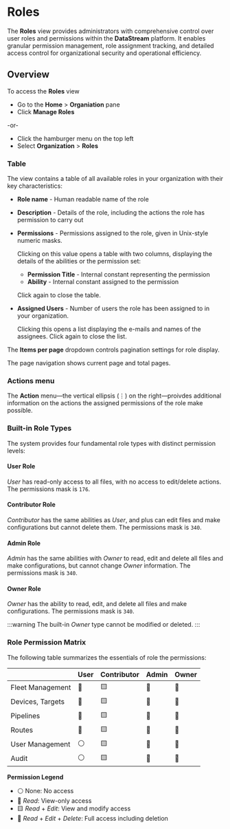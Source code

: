 # Roles

The **Roles** view provides administrators with comprehensive control over user roles and permissions within the **DataStream** platform. It enables granular permission management, role assignment tracking, and detailed access control for organizational security and operational efficiency.

## Overview

To access the **Roles** view 

- Go to the **Home** > **Organiation** pane
- Click **Manage Roles**

-or-

- Click the hamburger menu on the top left
- Select **Organization** > **Roles**

### Table

The view contains a table of all available roles in your organization with their key characteristics:

- **Role name** - Human readable name of the role
- **Description** - Details of the role, including the actions the role has permission to carry out
- **Permissions** - Permissions assigned to the role, given in Unix-style numeric masks.

  Clicking on this value opens a table with two columns, displaying the details of the abilities or the permission set:
  - **Permission Title** - Internal constant representing the permission
  - **Ability** - Internal constant assigned to the permission
  
  Click again to close the table.

- **Assigned Users** - Number of users the role has been assigned to in your organization.

  Clicking this opens a list displaying the e-mails and names of the assignees. Click again to close the list.

The **Items per page** dropdown controls pagination settings for role display.

The page navigation shows current page and total pages.

### Actions menu

The **Action** menu&mdash;the vertical ellipsis (&#x22EE;) on the right&mdash;proivdes additional information on the actions the assigned permissions of the role make possible.

### Built-in Role Types

The system provides four fundamental role types with distinct permission levels:

#### User Role

_User_ has read-only access to all files, with no access to edit/delete actions. The permissions mask is `176`.

#### Contributor Role

_Contributor_ has the same abilities as _User_, and plus can edit files and make configurations but cannot delete them. The permissions mask is `340`.

#### Admin Role

_Admin_ has the same abilities with _Owner_ to read, edit and delete all files and make configurations, but cannot change _Owner_ information. The permissions mask is `340`.

#### Owner Role

_Owner_ has the ability to read, edit, and delete all files and make configurations. The permissions mask is `340`.

:::warning
The built-in _Owner_ type cannot be modified or deleted.
:::

### Role Permission Matrix

The following table summarizes the essentials of role the permissions:

||User|Contributor|Admin|Owner|
|:--|---|---|---|---|
|Fleet Management|📗|🟨|📘|📘|
|Devices, Targets|📗|🟨|📘|📘|
|Pipelines|📗|🟨|📘|📘|
|Routes|📗|🟨|📘|📘|
|User Management|⚪️|🟨|📘|📘|
|Audit|⚪️|🟨|📘|📘|

**Permission Legend**

- ⚪️ None: No access
- 📗 _Read_: View-only access
- 🟨 _Read_ + _Edit_: View and modify access
- 📘 _Read_ + _Edit_ + _Delete_: Full access including deletion
